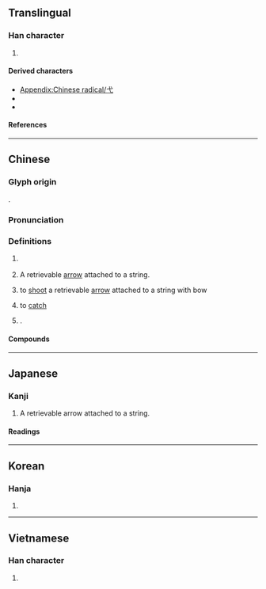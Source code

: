 {{also|戈}}
{{character info}}
{{character info|⼷}}
==Translingual==
{{stroke order|type=animate}}

===Han character===
{{Han char|rn=56|rad=弋|as=00|sn=3|four=43000|canj=IP|ids=⿺𫠠丶}}

# {{mul-kangxi radical-def}}

====Derived characters====
* [[Appendix:Chinese radical/弋]]
* {{l|mul|[[代]], [[𠯅]], [[㚤]], [[𢓀]], [[𢖺]], [[𢩮]], [[𪵫]], [[𫐟]], [[杙]], [[𣧆]], [[𤘚]], [[𥘒]], [[䄩]], [[䘝]], [[𥾐]], [[𦏵]], [[𦨒]], [[𧈺]], [[𬢜]], [[𫎊]], [[𧴰]], [[䞖]], [[𧿑]], [[䣧]], [[釴]]([[𬬩]]), [[骮]], [[䴬]]([[𪎈]]), [[黓]]}}
* {{l|mul|[[𮟪]], [[隿]], [[𩾢]], [[忒]], [[甙]], [[𧈱]], [[𧴮]], [[𨟲]], [[𢖼]], [[𤬩]], [[𤮼]], [[𧈩]], [[貣]], [[𨾍]], [[䬥]], [[鳶]]([[鸢]]), [[芅]], [[𮉽]], [[𥫝]], [[𢇙]], [[𤴵]], [[武]], [[貮]], [[𩲭]]}}

====References====
{{Han ref|kx=0355.010|dkj=09656|dj=0670.160|hdz=10557.230|uh=5F0B}}

----

==Chinese==
{{zh-forms}}

===Glyph origin===
{{Han etym}}
{{liushu|p}}.

===Pronunciation===
{{zh-pron
|m=yì
|c=jik6
|h=pfs=yi̍t
|mn=e̍k
|w=
|mc=y
|oc=y
|ma=|ma2=
|cat=v,n,pn
}}

===Definitions===
{{zh-hanzi}}

# {{lb|zh|obsolete}} {{zh-alt-form|杙|tr=-}}
# {{lb|zh|archaic}} A retrievable [[arrow]] attached to a string.
# {{lb|zh|archaic}} to [[shoot]] a retrievable [[arrow]] attached to a string with bow
# {{lb|zh|archaic}} to [[catch]]
# {{surname|zh}}.

====Compounds====
{{zh-der|弋者何篡|弋人何篡|弋不射宿|弋獲|弋者何慕|弋陽腔|弋綈|游弋|青弋江|巡弋飛彈|巡弋}}

----

==Japanese==

===Kanji===
{{ja-kanji|grade=|rs=弋00}}

# A retrievable arrow attached to a string.

====Readings====
{{ja-readings
|on=よく
|kun=いぐるみ
}}

----

==Korean==

===Hanja===
{{ko-hanja|익}}

# {{rfdef|ko|sort=弋00}}

----

==Vietnamese==

===Han character===
{{vi-readings|rs=弋00|reading=[[dặc]], [[dác]], [[dạc]], [[nhác]], [[nhấc]], [[rạc]], [[giặc]], [[nhắc]]}}

# {{rfdef|vi|sort=弋00}}

[[Category:CJKV radicals| ]]